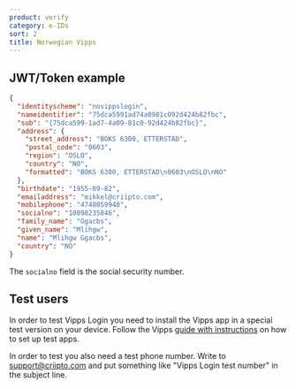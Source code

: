```yaml
---
product: verify
category: e-IDs
sort: 2
title: Norwegian Vipps
---
```



## JWT/Token example

```json
{
  "identityscheme": "novippslogin",
  "nameidentifier": "75dca5991ad74a0981c092d424b82fbc",
  "sub": "{75dca599-1ad7-4a09-81c0-92d424b82fbc}",
  "address": {
    "street_address": "BOKS 6300, ETTERSTAD",
    "postal_code": "0603",
    "region": "OSLO",
    "country": "NO",
    "formatted": "BOKS 6300, ETTERSTAD\n0603\nOSLO\nNO"
  },
  "birthdate": "1955-09-82",
  "emailaddress": "mikkel@criipto.com",
  "mobilephone": "4748059940",
  "socialno": "10098235846",
  "family_name": "Ggacbs",
  "given_name": "Mlihgw",
  "name": "Mlihgw Ggacbs",
  "country": "NO"
}
```
The `socialno` field is the social security number.

## Test users

In order to test Vipps Login you need to install the Vipps app in a special test version on your device. Follow the Vipps [guide with instructions](https://github.com/vippsas/vipps-developers/blob/master/vipps-test-environment.md#vipps-test-apps) on how to set up test apps.

In order to test you also need a test phone number. Write to [support@criipto.com](mailto:support@criipto.com) and put something like "Vipps Login test number" in the subject line.